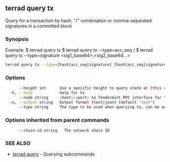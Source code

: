 ## terrad query tx

Query for a transaction by hash, "<addr>/<seq>" combination or comma-separated signatures in a committed block

### Synopsis

Example:
$ terrad query tx <hash>
$ terrad query tx --type=acc_seq <addr>/<sequence>
$ terrad query tx --type=signature <sig1_base64>,<sig2_base64...>

```sh Terrad
terrad query tx --type=[hash|acc_seq|signature] [hash|acc_seq|signature] [flags]
```

### Options

```sh Terrad
      --height int      Use a specific height to query state at (this can error if the node is pruning state)
  -h, --help            help for tx
      --node string     <host>:<port> to Tendermint RPC interface for this chain (default "tcp://localhost:26657")
  -o, --output string   Output format (text|json) (default "text")
      --type string     The type to be used when querying tx, can be one of "hash", "acc_seq", "signature" (default "hash")
```

### Options inherited from parent commands

```
      --chain-id string   The network chain ID
```

### SEE ALSO

* [terrad query](terrad_query.md)	 - Querying subcommands


